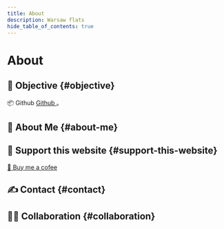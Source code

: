 ```yaml
---
title: About
description: Warsaw flats
hide_table_of_contents: true
---
```



<h1 className="pages--h1">About</h1>

## 🎯 Objective {#objective}

<div className="comment--translc_gray">
  📦 Github
  <a href="https://github.com/MisterFISHUP/covid-19-in-france" title="GitHub">
    Github
  </a>。
</div>

## 🌱 About Me {#about-me}


## 🤗 Support this website {#support-this-website}

 [🍰 Buy me a cofee](https://www.buymeacoffee.com/mabdata) 


## ✍️ Contact {#contact}


## 👋🏼 Collaboration {#collaboration}


<br />

